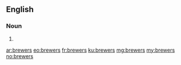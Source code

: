 ==English==

===Noun===
{{head|en|plural}}

# {{plural of|brewer|lang=en}}

[[ar:brewers]]
[[eo:brewers]]
[[fr:brewers]]
[[ku:brewers]]
[[mg:brewers]]
[[my:brewers]]
[[no:brewers]]